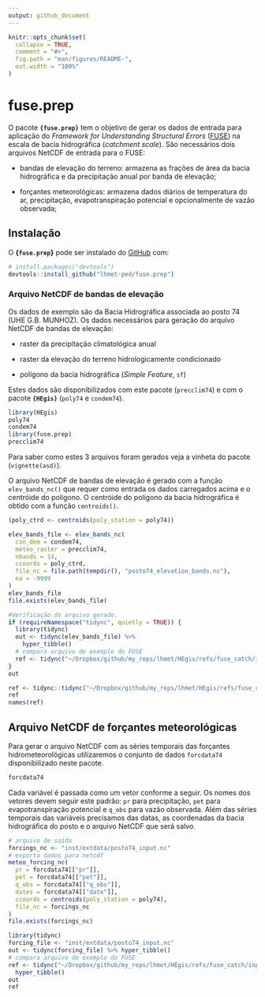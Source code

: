 ```yaml
---
output: github_document
---
```


<!-- README.md is generated from README.Rmd. Please edit that file -->

```r
knitr::opts_chunk$set(
  collapse = TRUE,
  comment = "#>",
  fig.path = "man/figures/README-",
  out.width = "100%"
)
```

# fuse.prep

<!-- badges: start -->
<!-- badges: end -->

O pacote **`{fuse.prep}`** tem o objetivo de gerar os dados de entrada para aplicação do
*Framework for Understanding Structural Errors* 
([FUSE](https://naddor.github.io/fuse/)) na escala de bacia hidrográfica 
(*catchment scale*). São necessários dois arquivos NetCDF 
de entrada para o FUSE:

- bandas de elevação do terreno: armazena as frações de área da bacia hidrográfica e da precipitação anual por banda de elevação;

- forçantes meteorológicas: armazena dados diários de temperatura do ar, 
precipitação, evapotranspiração potencial e opcionalmente de vazão observada;


## Instalação

O **{`fuse.prep`}** pode ser instalado do [GitHub](https://github.com/) com:

``` r
# install.packages("devtools")
devtools::install_github("lhmet-ped/fuse.prep")
```

### Arquivo NetCDF de bandas de elevação 

Os dados de exemplo são da Bacia Hidrográfica associada ao posto 74 (UHE G.B. MUNHOZ). 
Os dados necessários para geração do arquivo NetCDF de bandas de elevação: 

- raster da precipitação climatológica anual 

- raster da elevação do terreno hidrologicamente condicionado

- polígono da bacia hidrográfica (*Simple Feature*, `sf`)

Estes dados são disponibilizados com este pacote (`precclim74`) e com o pacote
**`{HEgis}`** (`poly74` e `condem74`).


```r
library(HEgis)
poly74
condem74
library(fuse.prep)
precclim74
```

Para saber como estes 3 arquivos foram gerados veja a vinheta do pacote (`vignette(asd)`).

O arquivo NetCDF de bandas de elevação é gerado com a função `elev_bands_nc()`
que requer como entrada os dados carregados acima e o centróide do polígono. O centróide do polígono da bacia hidrográfica é obtido com a função `centroids()`.


```r
(poly_ctrd <- centroids(poly_station = poly74))
```

```r
elev_bands_file <- elev_bands_nc(
  con_dem = condem74, 
  meteo_raster = precclim74, 
  nbands = 14,
  ccoords = poly_ctrd,
  file_nc = file.path(tempdir(), "posto74_elevation_bands.nc"),
  na = -9999
)
elev_bands_file
file.exists(elev_bands_file)
```

```r
#Verificação do arquivo gerado.
if (requireNamespace("tidync", quietly = TRUE)) {
  library(tidync)
  out <- tidync(elev_bands_file) %>% 
    hyper_tibble()
  # compara arquivo de exemplo do FUSE
  ref <- tidync("~/Dropbox/github/my_reps/lhmet/HEgis/refs/fuse_catch/input/us_09066300_elev_bands.nc") %>% hyper_tibble()
}
out
```

```r
ref <- tidync::tidync("~/Dropbox/github/my_reps/lhmet/HEgis/refs/fuse_catch/input/us_09066300_input.nc") %>% tidync::hyper_tibble()
ref
names(ref)
```


## Arquivo NetCDF de forçantes meteorológicas

Para gerar o arquivo NetCDF com as séries temporais das forçantes hidrometeorológicas 
utilizaremos o conjunto de dados `forcdata74` disponibilizado neste pacote. 

```r
forcdata74
```

Cada variável é passada como um vetor conforme a seguir. Os nomes dos vetores devem seguir este padrão: `pr` para precipitação, `pet` para evapotranspiração potencial e `q_obs` para vazão observada. Além das séries temporais das variáveis precisamos das datas, as coordenadas da bacia hidrográfica do posto e o arquivo NetCDF que será salvo.

```r
# arquivo de saída
forcings_nc <- "inst/extdata/posto74_input.nc"
# exporta dados para netcdf
meteo_forcing_nc(
  pr = forcdata74[["pr"]],
  pet = forcdata74[["pet"]],
  q_obs = forcdata74[["q_obs"]],
  dates = forcdata74[["date"]],
  ccoords = centroids(poly_station = poly74),
  file_nc = forcings_nc 
)
file.exists(forcings_nc)
```

```r
library(tidync)
forcing_file <- "inst/extdata/posto74_input.nc"
out <- tidync(forcing_file) %>% hyper_tibble()
# compara arquivo de exemplo do FUSE
ref <- tidync("~/Dropbox/github/my_reps/lhmet/HEgis/refs/fuse_catch/input/us_09066300_input.nc") %>% 
  hyper_tibble()
out
ref
```


